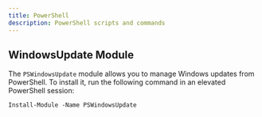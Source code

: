 ```yaml
---
title: PowerShell
description: PowerShell scripts and commands
---
```


## WindowsUpdate Module

The `PSWindowsUpdate` module allows you to manage Windows updates from PowerShell. To install it, run the following command in an elevated PowerShell session:

```shell
Install-Module -Name PSWindowsUpdate
```
